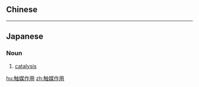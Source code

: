 {{also|觸媒作用}}
==Chinese==
{{zh-see|觸媒作用}}

----

==Japanese==
{{ja-kanjitab|しょく|ばい|さ|よう|yomi=on}}

===Noun===
{{ja-noun|しょくばいさよう|kyu=觸媒作用}}

# [[catalysis]]

[[hu:触媒作用]]
[[zh:触媒作用]]